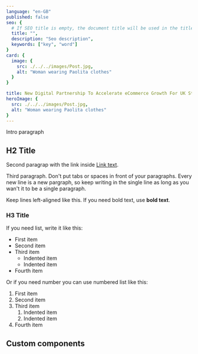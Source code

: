 ```yaml
---
language: "en-GB"
published: false
seo: {
  # If SEO title is empty, the document title will be used in the title tag in the head
  title: "",
  description: "Seo description",
  keywords: ["key", "word"]
}
card: {
  image: {
    src: ./../../images/Post.jpg,
    alt: "Woman wearing Paolita clothes"
  }
}

title: New Digital Partnership To Accelerate eCommerce Growth For UK Startups
heroImage: {
  src: ./../../images/Post.jpg,
  alt: "Woman wearing Paolita clothes"
}
---
```


<!-- 
  MAKE SURE
  - you keep the file name structure consistant, for example '2021-05-21-example-document-title.mdx'
    it will be used for the url of the article like this 'www.out.fund/blog/example-document-title/'
  - That we have one paragraph before any new title of the document 
    - First paragraph is an intro text that will appera below the Page title and above the main hero image
  - For the image
    - Upload the image in the image folder making sure he name is simple
    - Only change the image part leaving slashes and dots as they are
    - Make sure the alt tage is populated with the description of what is on the image
  - You write using correct Markdown format
      - Check it here https://www.markdownguide.org/basic-syntax/
  - SEO
    - If SEO title is empty, the document title will be used in the title tag in the head
    - 
-->

Intro paragraph

## H2 Title

Second paragrap with the link inside [Link text](https://example.com).

Third paragraph. Don't put tabs or spaces in front of your paragraphs. Every new line is a new pargraph, so keep writing in the single line as long as you wan't it to be a single paragraph.

Keep lines left-aligned like this. If you need bold text, use **bold text**.

### H3 Title

If you need list, write it like this:

- First item
- Second item
- Third item
    - Indented item
    - Indented item
- Fourth item

Or if you need number you can use numbered list like this:

1. First item
2. Second item
3. Third item
    1. Indented item
    2. Indented item
4. Fourth item

## Custom components

<!-- Update the draft with components -->



